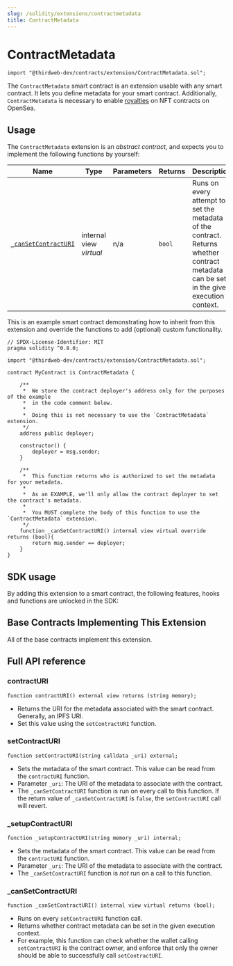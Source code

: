 ```yaml
---
slug: /solidity/extensions/contractmetadata
title: ContractMetadata
---
```



# ContractMetadata

```solidity
import "@thirdweb-dev/contracts/extension/ContractMetadata.sol";
```

The `ContractMetadata` smart contract is an extension usable with any smart contract. It lets you define metadata for your smart contract. Additionally, `ContractMetadata` is necessary to enable [royalties](/solidity/extensions/royalty) on NFT contracts on OpenSea.

<ViewContractCodeButton
  link="https://github.com/thirdweb-dev/contracts/blob/main/contracts/extension/ContractMetadata.sol"
  name="ContractMetadata"
/>

## Usage

The `ContractMetadata` extension is an _abstract contract_, and expects you to implement the following functions by yourself:

| Name                                                                                         | Type                    | Parameters | Returns | Description                                                                                                                             |
| -------------------------------------------------------------------------------------------- | ----------------------- | ---------- | ------- | --------------------------------------------------------------------------------------------------------------------------------------- |
| [`_canSetContractURI`](/solidity/extensions/contractmetadata#_cansetcontracturi) | internal view _virtual_ | n/a        | `bool`  | Runs on every attempt to set the metadata of the contract. Returns whether contract metadata can be set in the given execution context. |

This is an example smart contract demonstrating how to inherit from this extension and override the functions to add (optional) custom functionality. 

```solidity
// SPDX-License-Identifier: MIT
pragma solidity ^0.8.0;

import "@thirdweb-dev/contracts/extension/ContractMetadata.sol";

contract MyContract is ContractMetadata {

    /**
     *  We store the contract deployer's address only for the purposes of the example
     *  in the code comment below.
     *
     *  Doing this is not necessary to use the `ContractMetadata` extension.
     */
    address public deployer;

    constructor() {
        deployer = msg.sender;
    }

    /**
     *  This function returns who is authorized to set the metadata for your metadata.
     *
     *  As an EXAMPLE, we'll only allow the contract deployer to set the contract's metadata.
     *
     *  You MUST complete the body of this function to use the `ContractMetadata` extension.
     */
    function _canSetContractURI() internal view virtual override returns (bool){
        return msg.sender == deployer;
    }
}
```

## SDK usage

By adding this extension to a smart contract, the following features, hooks and functions are unlocked in the SDK:

<div className="row" style={{ marginBottom: 12 }}>
  <div className="col col--3" style={{ padding: 8 }}>
    <QuickstartCard
      name="React"
      link="/react/react.usemetadata"
      image="/assets/languages/react.png"
    />
  </div>
  <div className="col col--3" style={{ padding: 8 }}>
    <QuickstartCard
      name="TypeScript"
      link="/typescript/sdk.contractmetadata"
      image="/assets/languages/typescript.png"
    />
  </div>
  <div className="col col--3" style={{ padding: 8 }}>
    <QuickstartCard
      name="Python"
      link="/python/contract-metadata"
      image="/assets/languages/python.png"
    />
  </div>
</div>

## Base Contracts Implementing This Extension

All of the base contracts implement this extension.

## Full API reference

### contractURI

```solidity
function contractURI() external view returns (string memory);
```

- Returns the URI for the metadata associated with the smart contract. Generally, an IPFS URI.
- Set this value using the `setContractURI` function.

### setContractURI

```solidity
function setContractURI(string calldata _uri) external;
```

- Sets the metadata of the smart contract. This value can be read from the `contractURI` function.
- Parameter `_uri`: The URI of the metadata to associate with the contract.
- The `_canSetContractURI` function is run on every call to this function. If the return value of `_canSetContractURI` is `false`, the `setContractURI` call will revert.

### \_setupContractURI

```solidity
function _setupContractURI(string memory _uri) internal;
```

- Sets the metadata of the smart contract. This value can be read from the `contractURI` function.
- Parameter `_uri`: The URI of the metadata to associate with the contract.
- The `_canSetContractURI` function is _not_ run on a call to this function.

### \_canSetContractURI

```solidity
function _canSetContractURI() internal view virtual returns (bool);
```

- Runs on every `setContractURI` function call.
- Returns whether contract metadata can be set in the given execution context.
- For example, this function can check whether the wallet calling `setContractURI` is the contract owner, and enforce that only the owner should be able to successfully call `setContractURI`.
